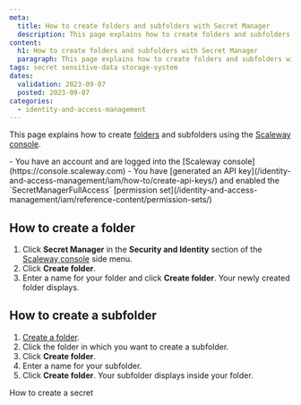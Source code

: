 ```yaml
---
meta:
  title: How to create folders and subfolders with Secret Manager
  description: This page explains how to create folders and subfolders with Secret Manager
content:
  h1: How to create folders and subfolders with Secret Manager
  paragraph: This page explains how to create folders and subfolders with Secret Manager
tags: secret sensitive-data storage-system
dates:
  validation: 2023-09-07
  posted: 2023-09-07
categories:
  - identity-and-access-management
---
```


This page explains how to create [folders](/identity-and-access-management/secret-manager/concepts/#folder) and subfolders using the [Scaleway console](https://console.scaleway.com).

<Macro id="iam-requirements" />

<Message type="requirement">
  - You have an account and are logged into the [Scaleway console](https://console.scaleway.com)
  - You have [generated an API key](/identity-and-access-management/iam/how-to/create-api-keys/) and enabled the `SecretManagerFullAccess` [permission set](/identity-and-access-management/iam/reference-content/permission-sets/)
</Message>

## How to create a folder

1. Click **Secret Manager** in the **Security and Identity** section of the [Scaleway console](https://console.scaleway.com/) side menu.
2. Click **Create folder**.
3. Enter a name for your folder and click **Create folder**. Your newly created folder displays.

## How to create a subfolder

1. [Create a folder](#how-to-create-folder).
2. Click the folder in which you want to create a subfolder.
3. Click **Create folder**.
4. Enter a name for your subfolder.
5. Click **Create folder**. Your subfolder displays inside your folder.

<Navigation title="See Also">
  <NextButton to="/identity-and-access-management/secret-manager/how-to/create-secret/">How to create a secret</NextButton>
</Navigation>